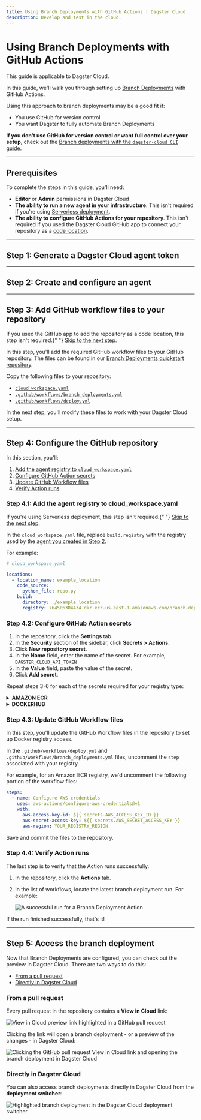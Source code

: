 ```yaml
---
title: Using Branch Deployments with GitHub Actions | Dagster Cloud
description: Develop and test in the cloud.
---
```


# Using Branch Deployments with GitHub Actions

<Note>This guide is applicable to Dagster Cloud.</Note>

In this guide, we'll walk you through setting up [Branch Deployments](/dagster-cloud/developing-testing/branch-deployments) with GitHub Actions.

Using this approach to branch deployments may be a good fit if:

- You use GitHub for version control
- You want Dagster to fully automate Branch Deployments

**If you don't use GitHub for version control or want full control over your setup**, check out the [Branch deployments with the `dagster-cloud CLI` guide](/dagster-cloud/developing-testing/branch-deployments/using-branch-deployments).

---

## Prerequisites

To complete the steps in this guide, you'll need:

- **Editor** or **Admin** permissions in Dagster Cloud
- **The ability to run a new agent in your infrastructure**. This isn't required if you're using [Serverless deployment](/dagster-cloud/deployment/serverless).
- **The ability to configure GitHub Actions for your repository**. This isn't required if you used the Dagster Cloud GitHub app to connect your repository as a [code location](/dagster-cloud/developing-testing/code-locations).

---

## Step 1: Generate a Dagster Cloud agent token

<GenerateAgentToken />

---

## Step 2: Create and configure an agent

<BDCreateConfigureAgent />

---

## Step 3: Add GitHub workflow files to your repository

<Note>
  If you used the GitHub app to add the repository as a code location, this step
  isn't required.{" "}
  <a href="#step-4-configure-the-github-repository">Skip to the next step</a>.
</Note>

In this step, you'll add the required GitHub workflow files to your GitHub repository. The files can be found in our [Branch Deployments quickstart repository](https://github.com/dagster-io/dagster-cloud-branch-deployments-quickstart).

Copy the following files to your repository:

- [`cloud_workspace.yaml`](https://github.com/dagster-io/dagster-cloud-branch-deployments-quickstart/blob/main/cloud_workspace.yaml)
- [`.github/workflows/branch_deployments.yml`](https://github.com/dagster-io/dagster-cloud-branch-deployments-quickstart/blob/main/.github/workflows/branch_deployments.yml)
- [`.github/workflows/deploy.yml`](https://github.com/dagster-io/dagster-cloud-branch-deployments-quickstart/blob/main/.github/workflows/deploy.yml)

In the next step, you'll modify these files to work with your Dagster Cloud setup.

---

## Step 4: Configure the GitHub repository

In this section, you'll:

1. [Add the agent registry to `cloud_workspace.yaml`](#step-41-add-the-agent-registry-to-cloud_workspaceyaml)
2. [Configure GitHub Action secrets](#step-42-configure-github-action-secrets)
3. [Update GitHub Workflow files](#step-43-update-github-workflow-files)
4. [Verify Action runs](#step-44-verify-action-runs)

### Step 4.1: Add the agent registry to cloud_workspace.yaml

<Note>
  If you're using Serverless deployment, this step isn't required.{" "}
  <a href="#step-42-configure-github-action-secrets">Skip to the next step</a>.
</Note>

In the `cloud_workspace.yaml` file, replace `build.registry` with the registry used by the [agent you created in Step 2](#step-2-create-and-configure-an-agent).

For example:

```yaml
# cloud_workspace.yaml

locations:
  - location_name: example_location
    code_source:
      python_file: repo.py
    build:
      directory: ./example_location
      registry: 764506304434.dkr.ecr.us-east-1.amazonaws.com/branch-deployment-agent
```

### Step 4.2: Configure GitHub Action secrets

1. In the repository, click the **Settings** tab.
2. In the **Security** section of the sidebar, click **Secrets > Actions**.
3. Click **New repository secret**.
4. In the **Name** field, enter the name of the secret. For example, `DAGSTER_CLOUD_API_TOKEN`
5. In the **Value** field, paste the value of the secret.
6. Click **Add secret**.

Repeat steps 3-6 for each of the secrets required for your registry type:

<details>
  <summary><strong>AMAZON ECR</strong></summary>

- `DAGSTER_CLOUD_API_TOKEN` - The Dagster Cloud agent token you created in [Step 1](#step-1-generate-a-dagster-cloud-agent-token)
- `ORGANIZATION_ID` - Your Dagster Cloud organization ID
- `AWS_ACCESS_KEY` - The **Access key ID** of the AWS IAM user you created in [Step 2](#step-2-create-and-configure-an-agent)
- `AWS_SECRET_ACCESS_KEY` - The **Secret access key** of the AWS IAM user you created in [Step 2](#step-2-create-and-configure-an-agent)

The **Actions secrets** page should look like the following:

<Image
alt="Configured GitHub Actions secrets for an AWS ECR registry"
src="/images/dagster-cloud/developing-testing/branch-deployments/github-aws-ecr.png"
width={1091}
height={623}
/>

</details>

<details>
  <summary><strong>DOCKERHUB</strong></summary>

- `DAGSTER_CLOUD_API_TOKEN` - The Dagster Cloud agent token you created in [Step 1](#step-1-generate-a-dagster-cloud-agent-token)
- `ORGANIZATION_ID` - Your Dagster Cloud organization ID
- `DOCKERHUB_USERNAME` - Your DockerHub username
- `DOCKERHUB_TOKEN` - <!-- https://docs.docker.com/docker-hub/access-tokens/#create-an-access-token -->

The **Actions secrets** page should look like the following:

<Image
alt="Required GitHub Actions secrets for a DockerHub registry"
src="/images/dagster-cloud/developing-testing/branch-deployments/github-dockerhub.png"
width={790}
height={318}
/>

</details>

### Step 4.3: Update GitHub Workflow files

In this step, you'll update the GitHub Workflow files in the repository to set up Docker registry access.

In the `.github/workflows/deploy.yml` and `.github/workflows/branch_deployments.yml` files, uncomment the `step` associated with your registry.

For example, for an Amazon ECR registry, we'd uncomment the following portion of the workflow files:

```yaml
steps:
  - name: Configure AWS credentials
    uses: aws-actions/configure-aws-credentials@v1
    with:
      aws-access-key-id: ${{ secrets.AWS_ACCESS_KEY_ID }}
      aws-secret-access-key: ${{ secrets.AWS_SECRET_ACCESS_KEY }}
      aws-region: YOUR_REGISTRY_REGION
```

Save and commit the files to the repository.

### Step 4.4: Verify Action runs

The last step is to verify that the Action runs successfully.

1. In the repository, click the **Actions** tab.
2. In the list of workflows, locate the latest branch deployment run. For example:

   <Image
   alt="A successful run for a Branch Deployment Action"
   src="/images/dagster-cloud/developing-testing/branch-deployments/github-verify-run.png"
   width={1263}
   height={651}
   />

If the run finished successfully, that's it!

---

## Step 5: Access the branch deployment

Now that Branch Deployments are configured, you can check out the preview in Dagster Cloud. There are two ways to do this:

- [From a pull request](#from-a-pull-request)
- [Directly in Dagster Cloud](#directly-in-dagster-cloud)

### From a pull request

Every pull request in the repository contains a **View in Cloud** link:

<Image
alt="View in Cloud preview link highlighted in a GitHub pull request"
src="/images/dagster-cloud/developing-testing/branch-deployments/github-cloud-preview-link.png"
width={922}
height={521}
/>

Clicking the link will open a branch deployment - or a preview of the changes - in Dagster Cloud:

<Image
alt="Clicking the GitHub pull request View in Cloud link and opening the branch deployment in Dagster Cloud"
src="/images/dagster-cloud/developing-testing/branch-deployments/github-preview-link-click.gif"
width={640}
height={480}
/>

### Directly in Dagster Cloud

You can also access branch deployments directly in Dagster Cloud from the **deployment switcher**:

<Image
alt="Highlighted branch deployment in the Dagster Cloud deployment switcher"
src="/images/dagster-cloud/developing-testing/branch-deployments/dagit-deployment-switcher.png"
width={563}
height={311}
/>
